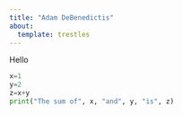 ```yaml
---
title: "Adam DeBenedictis"
about:
  template: trestles
---
```


Hello

```python
x=1
y=2
z=x+y
print("The sum of", x, "and", y, "is", z)
```